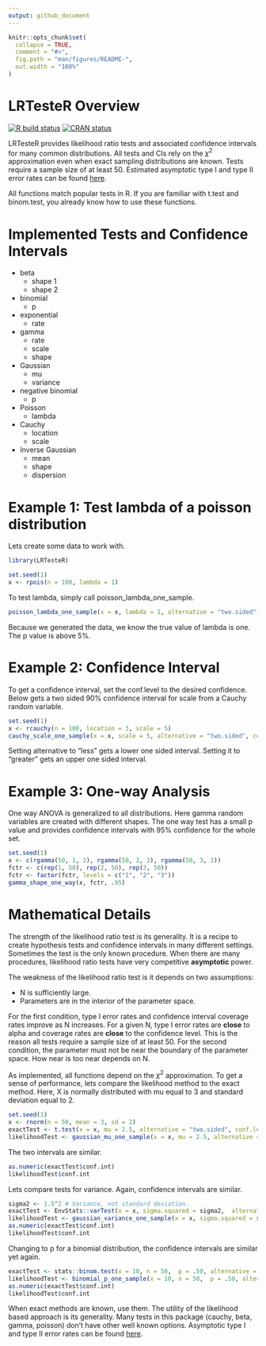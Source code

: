```yaml
---
output: github_document
---
```


<!-- README.md is generated from README.Rmd. Please edit that file -->

```r
knitr::opts_chunk$set(
  collapse = TRUE,
  comment = "#>",
  fig.path = "man/figures/README-",
  out.width = "100%"
)
```
# LRTesteR Overview
<!-- badges: start -->
[![R build status](https://github.com/gmcmacran/LRTesteR/workflows/R-CMD-check/badge.svg)](https://github.com/gmcmacran/LRTesteR/actions)
[![CRAN status](https://www.r-pkg.org/badges/version/LRTesteR)](https://cran.r-project.org/package=LRTesteR)
<!-- badges: end -->

LRTesteR provides likelihood ratio tests and associated confidence intervals for many common distributions. All tests and CIs rely on the $\chi^2$ approximation even when exact sampling distributions are known. Tests require a sample size of at least 50. Estimated asymptotic type I and type II error rates can be found [here](https://github.com/gmcmacran/TypeOneTypeTwoSim).

All functions match popular tests in R. If you are familiar with t.test and binom.test, you already know how to use these functions.

# Implemented Tests and Confidence Intervals

* beta
  + shape 1
  + shape 2

* binomial
  + p
  
* exponential
  + rate
  
* gamma
  + rate
  + scale
  + shape
  
* Gaussian
  + mu
  + variance
  
* negative binomial
  + p
  
* Poisson
  + lambda

* Cauchy
  + location
  + scale
  
* Inverse Gaussian
  + mean
  + shape
  + dispersion

# Example 1: Test lambda of a poisson distribution

Lets create some data to work with.

```r
library(LRTesteR)

set.seed(1)
x <- rpois(n = 100, lambda = 1)
```

To test lambda, simply call poisson_lambda_one_sample.
```r
poisson_lambda_one_sample(x = x, lambda = 1, alternative = "two.sided")

```
Because we generated the data, we know the true value of lambda is one. The p value is above 5%.

# Example 2: Confidence Interval

To get a confidence interval, set the conf.level to the desired confidence. Below gets a two sided 90% confidence interval for scale from a Cauchy random variable.

```r
set.seed(1)
x <- rcauchy(n = 100, location = 3, scale = 5)
cauchy_scale_one_sample(x = x, scale = 5, alternative = "two.sided", conf.level = .90)

```

Setting alternative to "less" gets a lower one sided interval. Setting it to "greater" gets an upper one sided interval.

# Example 3: One-way Analysis
One way ANOVA is generalized to all distributions. Here gamma random variables are created with different shapes. The one way test has a small p value and provides confidence intervals with 95% confidence for the whole set.

```r
set.seed(1)
x <- c(rgamma(50, 1, 2), rgamma(50, 2, 2), rgamma(50, 3, 2))
fctr <- c(rep(1, 50), rep(2, 50), rep(3, 50))
fctr <- factor(fctr, levels = c("1", "2", "3"))
gamma_shape_one_way(x, fctr, .95)
```

# Mathematical Details

The strength of the likelihood ratio test is its generality. It is a recipe to create hypothesis tests and confidence intervals in many different settings. Sometimes the test is the only known procedure. When there are many procedures, likelihood ratio tests have very competitive **asymptotic** power.

The weakness of the likelihood ratio test is it depends on two assumptions:

* N is sufficiently large.
* Parameters are in the interior of the parameter space.

For the first condition, type I error rates and confidence interval coverage rates improve as N increases. For a given N, type I error rates are **close** to alpha and coverage rates are **close** to the confidence level. This is the reason all tests require a sample size of at least 50. For the second condition, the parameter must not be near the boundary of the parameter space. How near is too near depends on N.

As implemented, all functions depend on the $\chi^2$ approximation. To get a sense of performance, lets compare the likelihood method to the exact method. Here, X is normally distributed with mu equal to 3 and standard deviation equal to 2.

```r
set.seed(1)
x <- rnorm(n = 50, mean = 3, sd = 2)
exactTest <- t.test(x = x, mu = 2.5, alternative = "two.sided", conf.level = .95)
likelihoodTest <- gaussian_mu_one_sample(x = x, mu = 2.5, alternative = "two.sided", conf.level = .95)
```

The two intervals are similar.
```r
as.numeric(exactTest$conf.int)
likelihoodTest$conf.int
```

Lets compare tests for variance. Again, confidence intervals are similar.
```r
sigma2 <- 1.5^2 # Variance, not standard deviation.
exactTest <- EnvStats::varTest(x = x, sigma.squared = sigma2,  alternative = "two.sided", conf.level = .95)
likelihoodTest <- gaussian_variance_one_sample(x = x, sigma.squared = sigma2, alternative = "two.sided", conf.level = .95)
as.numeric(exactTest$conf.int)
likelihoodTest$conf.int
```

Changing to p for a binomial distribution, the confidence intervals are similar yet again. 
```r
exactTest <- stats::binom.test(x = 10, n = 50,  p = .50, alternative = "two.sided", conf.level = .95)
likelihoodTest <- binomial_p_one_sample(x = 10, n = 50,  p = .50, alternative = "two.sided", conf.level = .95)
as.numeric(exactTest$conf.int)
likelihoodTest$conf.int
```

When exact methods are known, use them. The utility of the likelihood based approach is its generality. Many tests in this package (cauchy, beta, gamma, poisson) don't have other well known options. Asymptotic type I and type II error rates can be found [here](https://github.com/gmcmacran/TypeOneTypeTwoSim).
